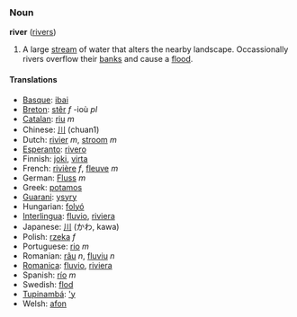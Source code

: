 === Noun ===
'''river''' ([[rivers]])

#A large [[stream]] of water that alters the nearby landscape.  Occassionally rivers overflow their [[bank]]s and cause a [[flood]].

==== Translations ====
*[[Basque]]: [[ibai]]
*[[Breton]]: [[stêr]] ''f'' -ioù ''pl''
*[[Catalan]]: [[riu]] ''m''
*Chinese: [[川]] (chuan1)
*Dutch: [[rivier]] ''m'', [[stroom]] ''m''
*[[Esperanto]]: [[rivero]]
*Finnish: [[joki]], [[virta]]
*French: [[rivière]] ''f'', [[fleuve]] ''m''
*German: [[Fluss]] ''m''
*Greek: [[potamos]]
*[[Guarani]]: [[ysyry]]
*Hungarian: [[folyó]]
*[[Interlingua]]: [[fluvio]], [[riviera]]
*Japanese: [[川]] (かわ, kawa)
*Polish: [[rzeka]] ''f''
*Portuguese: [[rio]] ''m''
*Romanian: [[râu]] ''n'', [[fluviu]] ''n''
*[[Romanica]]: [[fluvio]], [[riviera]]
*Spanish: [[río]] ''m''
*Swedish: [[flod]]
*[[Tupinambá]]: [['y]]
*Welsh: [[afon]]